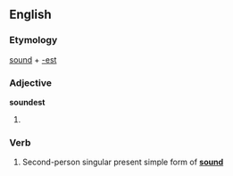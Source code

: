 ==English==

===Etymology===
[[sound]] + [[-est]]

===Adjective===
'''soundest'''

# {{superlative of|sound}}

===Verb===
{{infl|en|verb form}}

# {{archaic}} Second-person singular present simple form of '''[[sound]]'''